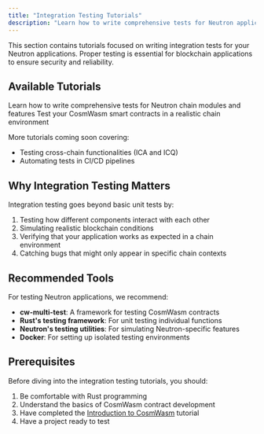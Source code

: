 ```yaml
---
title: "Integration Testing Tutorials"
description: "Learn how to write comprehensive tests for Neutron applications"
---
```


This section contains tutorials focused on writing integration tests for your Neutron applications. Proper testing is essential for blockchain applications to ensure security and reliability.

## Available Tutorials

<CardGroup cols={2}>
  <Card title="Chain Integration Tests" icon="server" iconType="duotone" href="/old-docs/tutorials/integration-tests/chain">
    Learn how to write comprehensive tests for Neutron chain modules and features
  </Card>
  <Card title="Smart Contract Tests" icon="file-code" iconType="duotone" href="/old-docs/tutorials/integration-tests/smart_contracts">
    Test your CosmWasm smart contracts in a realistic chain environment
  </Card>
</CardGroup>

More tutorials coming soon covering:
- Testing cross-chain functionalities (ICA and ICQ)
- Automating tests in CI/CD pipelines

## Why Integration Testing Matters

Integration testing goes beyond basic unit tests by:

1. Testing how different components interact with each other
2. Simulating realistic blockchain conditions
3. Verifying that your application works as expected in a chain environment
4. Catching bugs that might only appear in specific chain contexts

## Recommended Tools

For testing Neutron applications, we recommend:

- **cw-multi-test**: A framework for testing CosmWasm contracts
- **Rust's testing framework**: For unit testing individual functions
- **Neutron's testing utilities**: For simulating Neutron-specific features
- **Docker**: For setting up isolated testing environments

## Prerequisites

Before diving into the integration testing tutorials, you should:

1. Be comfortable with Rust programming
2. Understand the basics of CosmWasm contract development
3. Have completed the [Introduction to CosmWasm](/developers/tutorials/introduction_to_cosmwasm) tutorial
4. Have a project ready to test 